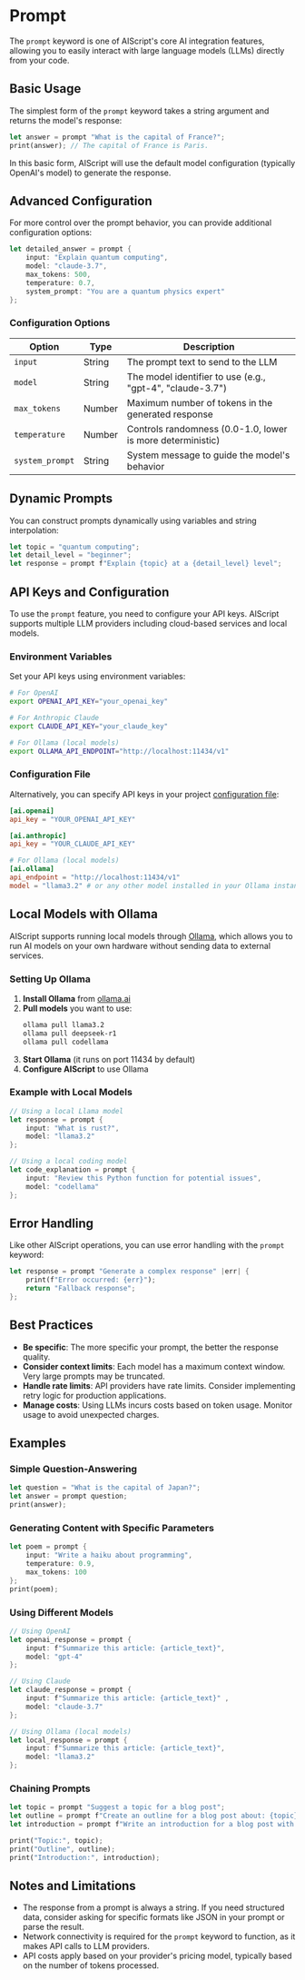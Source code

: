 
# Prompt

The `prompt` keyword is one of AIScript's core AI integration features, allowing you to easily interact with large language models (LLMs) directly from your code.

## Basic Usage

The simplest form of the `prompt` keyword takes a string argument and returns the model's response:

```rust
let answer = prompt "What is the capital of France?";
print(answer); // The capital of France is Paris.
```

In this basic form, AIScript will use the default model configuration (typically OpenAI's model) to generate the response.

## Advanced Configuration

For more control over the prompt behavior, you can provide additional configuration options:

```rust
let detailed_answer = prompt {
    input: "Explain quantum computing",
    model: "claude-3.7",
    max_tokens: 500,
    temperature: 0.7,
    system_prompt: "You are a quantum physics expert"
};
```

### Configuration Options

| Option | Type | Description |
|--------|------|-------------|
| `input` | String | The prompt text to send to the LLM |
| `model` | String | The model identifier to use (e.g., "gpt-4", "claude-3.7") |
| `max_tokens` | Number | Maximum number of tokens in the generated response |
| `temperature` | Number | Controls randomness (0.0-1.0, lower is more deterministic) |
| `system_prompt` | String | System message to guide the model's behavior |

## Dynamic Prompts

You can construct prompts dynamically using variables and string interpolation:

```rust
let topic = "quantum computing";
let detail_level = "beginner";
let response = prompt f"Explain {topic} at a {detail_level} level";
```

## API Keys and Configuration

To use the `prompt` feature, you need to configure your API keys. AIScript supports multiple LLM providers including cloud-based services and local models.

### Environment Variables

Set your API keys using environment variables:

```bash
# For OpenAI
export OPENAI_API_KEY="your_openai_key"

# For Anthropic Claude
export CLAUDE_API_KEY="your_claude_key"

# For Ollama (local models)
export OLLAMA_API_ENDPOINT="http://localhost:11434/v1"
```

### Configuration File

Alternatively, you can specify API keys in your project [configuration file](/reference/configuration/ai):

<Tabs>
<Tab label="project.toml">

```toml
[ai.openai]
api_key = "YOUR_OPENAI_API_KEY"

[ai.anthropic]
api_key = "YOUR_CLAUDE_API_KEY"

# For Ollama (local models)
[ai.ollama]
api_endpoint = "http://localhost:11434/v1"
model = "llama3.2" # or any other model installed in your Ollama instance
```
</Tab>
</Tabs>

## Local Models with Ollama

AIScript supports running local models through [Ollama](https://ollama.ai/), which allows you to run AI models on your own hardware without sending data to external services.

### Setting Up Ollama

1. **Install Ollama** from [ollama.ai](https://ollama.ai/)
2. **Pull models** you want to use:
   ```bash
   ollama pull llama3.2
   ollama pull deepseek-r1
   ollama pull codellama
   ```
3. **Start Ollama** (it runs on port 11434 by default)
4. **Configure AIScript** to use Ollama

### Example with Local Models

```rust
// Using a local Llama model
let response = prompt {
    input: "What is rust?",
    model: "llama3.2"
};

// Using a local coding model
let code_explanation = prompt {
    input: "Review this Python function for potential issues",
    model: "codellama"
};
```

## Error Handling <Badge text="Not supported yet" type="warning" />

Like other AIScript operations, you can use error handling with the `prompt` keyword:

```rust
let response = prompt "Generate a complex response" |err| {
    print(f"Error occurred: {err}");
    return "Fallback response";
};
```

## Best Practices

- **Be specific**: The more specific your prompt, the better the response quality.
- **Consider context limits**: Each model has a maximum context window. Very large prompts may be truncated.
- **Handle rate limits**: API providers have rate limits. Consider implementing retry logic for production applications.
- **Manage costs**: Using LLMs incurs costs based on token usage. Monitor usage to avoid unexpected charges.

## Examples

### Simple Question-Answering

```rust
let question = "What is the capital of Japan?";
let answer = prompt question;
print(answer);
```

### Generating Content with Specific Parameters

```rust
let poem = prompt {
    input: "Write a haiku about programming",
    temperature: 0.9,
    max_tokens: 100
};
print(poem);
```

### Using Different Models

```rust
// Using OpenAI
let openai_response = prompt {
    input: f"Summarize this article: {article_text}",
    model: "gpt-4"
};

// Using Claude
let claude_response = prompt {
    input: f"Summarize this article: {article_text}" ,
    model: "claude-3.7"
};

// Using Ollama (local models)
let local_response = prompt {
    input: f"Summarize this article: {article_text}",
    model: "llama3.2"
};
```

### Chaining Prompts

```rust
let topic = prompt "Suggest a topic for a blog post";
let outline = prompt f"Create an outline for a blog post about: {topic}";
let introduction = prompt f"Write an introduction for a blog post with this outline: {outline}";

print("Topic:", topic);
print("Outline", outline);
print("Introduction:", introduction);
```

## Notes and Limitations

- The response from a prompt is always a string. If you need structured data, consider asking for specific formats like JSON in your prompt or parse the result.
- Network connectivity is required for the `prompt` keyword to function, as it makes API calls to LLM providers.
- API costs apply based on your provider's pricing model, typically based on the number of tokens processed.
